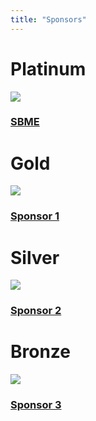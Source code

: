 ```yaml
---
title: "Sponsors"
---
```


# Platinum

<div class="organizers-container">
<div class="organizer-profile">
  ![](images/sbme.jpg)
  <h3><a href="https://bme.ubc.ca/" target="_blank">SBME</a></h3>
</div>

</div>


# Gold

<div class="organizers-container">
<div class="organizer-profile">
  ![](images/avatar.jpeg)
  <h3><a href="" target="_blank">Sponsor 1</a></h3>
</div>

</div>

# Silver

<div class="organizers-container">
<div class="organizer-profile">
  ![](images/avatar.jpeg)
  <h3><a href="" target="_blank">Sponsor 2</a></h3>
</div>

</div>

# Bronze

<div class="organizers-container">
<div class="organizer-profile">
  ![](images/avatar.jpeg)
  <h3><a href="2" target="_blank">Sponsor 3</a></h3>
</div>

</div>




